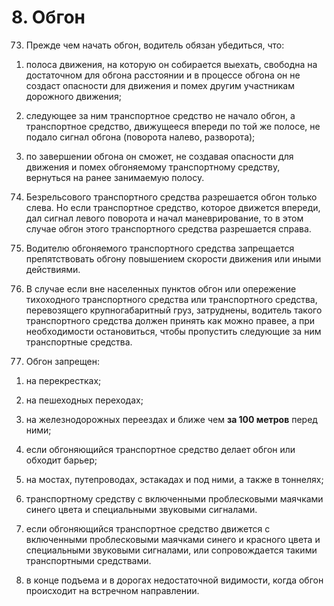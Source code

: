 # 8. Обгон

73. Прежде чем начать обгон, водитель обязан убедиться, что:

1) полоса движения, на которую он собирается выехать, свободна на достаточном для обгона расстоянии и в процессе обгона он не создаст опасности для движения и помех другим участникам дорожного движения;

2) следующее за ним транспортное средство не начало обгон, а транспортное средство, движущееся впереди по той же полосе, не подало сигнал обгона (поворота налево, разворота);

3) по завершении обгона он сможет, не создавая опасности для движения и помех обгоняемому транспортному средству, вернуться на ранее занимаемую полосу.

74. Безрельсового транспортного средства разрешается обгон только слева. Но если транспортное средство, которое движется впереди, дал сигнал левого поворота и начал маневрирование, то в этом случае обгон этого транспортного средства разрешается справа.

75. Водителю обгоняемого транспортного средства запрещается препятствовать обгону повышением скорости движения или иными действиями.

76. В случае если вне населенных пунктов обгон или опережение тихоходного транспортного средства или транспортного средства, перевозящего крупногабаритный груз, затруднены, водитель такого транспортного средства должен принять как можно правее, а при необходимости остановиться, чтобы пропустить следующие за ним транспортные средства.

77. Обгон запрещен:

1) на перекрестках;

2) на пешеходных переходах;

3) на железнодорожных переездах и ближе чем **за 100 метров** перед ними;

4) если обгоняющийся транспортное средство делает обгон или обходит барьер;

5) на мостах, путепроводах, эстакадах и под ними, а также в тоннелях;

6) транспортному средству с включенными проблесковыми маячками синего цвета и специальными звуковыми сигналами.

7) если обгоняющийся транспортное средство движется с включенными проблесковыми маячками синего и красного цвета и специальными звуковыми сигналами, или сопровождается такими транспортными средствами.

8) в конце подъема и в дорогах недостаточной видимости, когда обгон происходит на встречном направлении.
